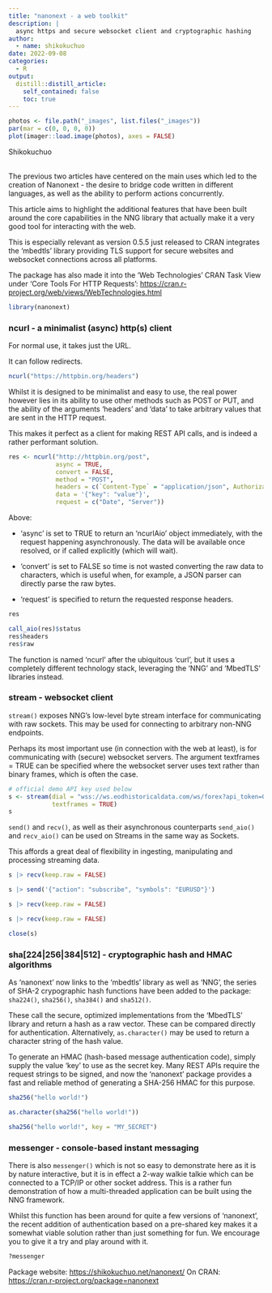 ```yaml
---
title: "nanonext - a web toolkit"
description: |
  async https and secure websocket client and cryptographic hashing
author:
  - name: shikokuchuo
date: 2022-09-08
categories:
  - R
output:
  distill::distill_article:
    self_contained: false
    toc: true
---
```


```r

photos <- file.path("_images", list.files("_images"))
par(mar = c(0, 0, 0, 0))
plot(imager::load.image(photos), axes = FALSE)

```
<aside>Shikokuchuo</aside>
<br />
The previous two articles have centered on the main uses which led to the creation of Nanonext - the desire to bridge code written in different languages, as well as the ability to perform actions concurrently.

This article aims to highlight the additional features that have been built around the core capabilities in the NNG library that actually make it a very good tool for interacting with the web.

This is especially relevant as version 0.5.5 just released to CRAN integrates the 'mbedtls' library providing TLS support for secure websites and websocket connections across all platforms.

The package has also made it into the 'Web Technologies' CRAN Task View under 'Core Tools For HTTP Requests': <https://cran.r-project.org/web/views/WebTechnologies.html>

```r
library(nanonext)
```

### ncurl - a minimalist (async) http(s) client

For normal use, it takes just the URL.

It can follow redirects.

```r

ncurl("https://httpbin.org/headers")

```

Whilst it is designed to be minimalist and easy to use, the real power however lies in its ability to use other methods such as POST or PUT, and the ability of the arguments 'headers' and 'data' to take arbitrary values that are sent in the HTTP request.

This makes it perfect as a client for making REST API calls, and is indeed a rather performant solution.

```r
res <- ncurl("http://httpbin.org/post",
             async = TRUE,
             convert = FALSE,
             method = "POST",
             headers = c(`Content-Type` = "application/json", Authorization = "Bearer APIKEY"),
             data = '{"key": "value"}',
             request = c("Date", "Server"))
```

Above:

- 'async' is set to TRUE to return an 'ncurlAio' object immediately, with the request happening asynchronously. The data will be available once resolved, or if called explicitly (which will wait).

- 'convert' is set to FALSE so time is not wasted converting the raw data to characters, which is useful when, for example, a JSON parser can directly parse the raw bytes.

- 'request' is specified to return the requested response headers.

```r
res

call_aio(res)$status
res$headers
res$raw
```

The function is named 'ncurl' after the ubiquitous 'curl', but it uses a completely different technology stack, leveraging the 'NNG' and 'MbedTLS' libraries instead.

### stream - websocket client

`stream()` exposes NNG’s low-level byte stream interface for communicating with raw sockets. This may be used for connecting to arbitrary non-NNG endpoints.

Perhaps its most important use (in connection with the web at least), is for communicating with (secure) websocket servers. The argument textframes = TRUE can be specified where the websocket server uses text rather than binary frames, which is often the case.

```r

# official demo API key used below
s <- stream(dial = "wss://ws.eodhistoricaldata.com/ws/forex?api_token=OeAFFmMliFG5orCUuwAKQ8l4WWFQ67YX",
            textframes = TRUE)
s

```

`send()` and `recv()`, as well as their asynchronous counterparts `send_aio()` and `recv_aio()` can be used on Streams in the same way as Sockets.

This affords a great deal of flexibility in ingesting, manipulating and processing streaming data.

```r
s |> recv(keep.raw = FALSE)

s |> send('{"action": "subscribe", "symbols": "EURUSD"}')

s |> recv(keep.raw = FALSE)

s |> recv(keep.raw = FALSE)

close(s)
```

### sha[224|256|384|512] - cryptographic hash and HMAC algorithms

As 'nanonext' now links to the 'mbedtls' library as well as 'NNG', the series of SHA-2 crypographic hash functions have been added to the package: `sha224()`, `sha256()`, `sha384()` and `sha512()`.

These call the secure, optimized implementations from the 'MbedTLS' library and return a hash as a raw vector. These can be compared directly for authentication. Alternatively, `as.character()` may be used to return a character string of the hash value.

To generate an HMAC (hash-based message authentication code), simply supply the value 'key' to use as the secret key. Many REST APIs require the request strings to be signed, and now the 'nanonext' package provides a fast and reliable method of generating a SHA-256 HMAC for this purpose.

```r
sha256("hello world!")

as.character(sha256("hello world!"))

sha256("hello world!", key = "MY_SECRET")

```

### messenger - console-based instant messaging

There is also `messenger()` which is not so easy to demonstrate here as it is by nature interactive, but it is in effect a 2-way walkie talkie which can be connected to a TCP/IP or other socket address. This is a rather fun demonstration of how a multi-threaded application can be built using the NNG framework.

Whilst this function has been around for quite a few versions of 'nanonext', the recent addition of authentication based on a pre-shared key makes it a somewhat viable solution rather than just something for fun. We encourage you to give it a try and play around with it.

```r
?messenger
```

Package website: <https://shikokuchuo.net/nanonext/>
On CRAN: <https://cran.r-project.org/package=nanonext>
